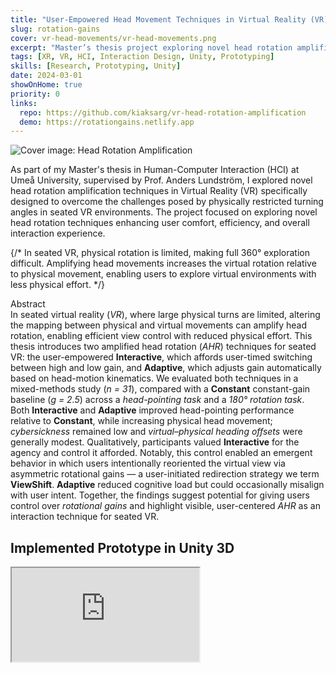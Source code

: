 ```yaml
---
title: "User-Empowered Head Movement Techniques in Virtual Reality (VR)"
slug: rotation-gains
cover: vr-head-movements/vr-head-movements.png
excerpt: "Master’s thesis project exploring novel head rotation amplification techniques to address limited physical movement in seated VR, enabling more effective 360° navigation and interaction."
tags: [XR, VR, HCI, Interaction Design, Unity, Prototyping]
skills: [Research, Prototyping, Unity]
date: 2024-03-01
showOnHome: true
priority: 0
links:
  repo: https://github.com/kiaksarg/vr-head-rotation-amplification
  demo: https://rotationgains.netlify.app
---
```


<img
  src="/vr-head-movements/vr-head-movements.png"
  alt="Cover image: Head Rotation Amplification"
  className="my-4 w-full max-w-lg mx-auto rounded-xl shadow-md"
/>


As part of my Master's thesis in Human-Computer Interaction (HCI) at Umeå University, supervised by Prof. Anders Lundström, I explored novel head rotation amplification techniques in Virtual Reality (VR) specifically designed to overcome the challenges posed by physically restricted turning angles in seated VR environments. The project focused on exploring novel head rotation techniques enhancing user comfort, efficiency, and overall interaction experience.

{/* In seated VR, physical rotation is limited, making full 360° exploration difficult. Amplifying head movements increases the virtual rotation relative to physical movement, enabling users to explore virtual environments with less physical effort. */}
<div className="font-semibold uppercase tracking-wide mb-0 mt-8">Abstract</div>
<div className="p-2 rounded-md italic text-gray-700 dark:text-gray-300 leading-relaxed">
In seated virtual reality (<em>VR</em>), where large physical turns are limited, 
altering the mapping between physical and virtual movements can amplify head rotation, 
enabling efficient view control with reduced physical effort.
This thesis introduces two amplified head rotation (<em>AHR</em>) techniques for seated VR: 
the user-empowered <strong>Interactive</strong>, which affords user-timed switching 
between high and low gain, and <strong>Adaptive</strong>, which adjusts gain automatically 
based on head-motion kinematics.
We evaluated both techniques in a mixed-methods study (<em>n = 31</em>), compared with a 
<strong>Constant</strong> constant-gain baseline (<em>g = 2.5</em>) across a 
<em>head-pointing task</em> and a <em>180° rotation task</em>.
Both <strong>Interactive</strong> and <strong>Adaptive</strong> improved head-pointing performance 
relative to <strong>Constant</strong>, while increasing physical head movement; 
<em>cybersickness</em> remained low and <em>virtual–physical heading offsets</em> were generally modest.
Qualitatively, participants valued <strong>Interactive</strong> for the agency and control it afforded. 
Notably, this control enabled an emergent behavior in which users intentionally reoriented the virtual view 
via asymmetric rotational gains — a user-initiated redirection strategy we term <strong>ViewShift</strong>.
<strong>Adaptive</strong> reduced cognitive load but could occasionally misalign with user intent.
Together, the findings suggest potential for giving users control over <em>rotational gains</em> 
and highlight visible, user-centered <em>AHR</em> as an interaction technique for seated VR.
</div>

## Implemented Prototype in Unity 3D




  <div className="relative pt-[56.25%]">
    <iframe
      className="absolute top-0 left-0 w-full h-full rounded-2xl shadow-lg"
      src="https://www.youtube.com/embed/15Avg0FLA88?vq=hd1080p"
      title="Head Rotation Amplification Demo"
      allow="accelerometer; autoplay; clipboard-write; encrypted-media; gyroscope; picture-in-picture"
      allowFullScreen
    />
  </div>


# Techniques Developed

## Static Gain (Baseline)

**Static amplification:** Physical head rotation multiplied by a fixed factor. For example, a 30° turn becomes 60° in VR (gain = 2).


## Interactive (User‑Empowered) Gain

**Interactive amplification:** Users manually toggle between high and 1:1 normal mapping using VR controllers during ballistic (rapid rotation) and corrective phases for higher accuracy.

## Adaptive Gain

**Dynamic adaptive amplification:**  Automatic gain adjustment based on head rotation velocity and acceleration to smoothly transition between high gain during ballistic movements and normal gain during precise alignment.


# Study Design

We conducted a mixed-methods, within-subjects evaluation comparing three rotational gain techniques for seated VR: **Constant** (fixed gain 2.5×), **Interactive** (user-timed switching), and **Adaptive** (automatic adjustment based on head-motion kinematics).   
31 participants performed two tasks (head-pointing and 180° rotation) under all techniques in randomized order.  

## Metrics Collected
<ul className="list-disc list-inside space-y-2 my-4">
  <li className="mb-1"><strong>Task Completion Time</strong>: Time required to complete tasks.</li>
  <li className="mb-1"><strong>Error Rate</strong>: The number of times targets were missed, and the angular deviation from the intended target.</li>
  <li className="mb-1"><strong>Accumulated Offset</strong>: The overall angular difference between the task's starting and ending positions within the virtual environment.</li>
  <li className="mb-1"><strong>Physical vs. Virtual Accumulated head Movement</strong>: Accumulated angular head movements were measured in both the physical and virtual environments.</li>
  <li className="mb-1"><strong>NASA-TLX</strong>: User workload assessment.</li>
  <li className="mb-1"><strong>Cybersickness in Virtual Reality Questionnaire (CSQ-VR)</strong>: Used to assess the level of motion sickness experienced in virtual reality across different techniques.</li>
</ul>

### Usability Questions Regarding
<ul className="list-disc list-inside space-y-2 my-4">
  <li className="mb-1"><strong>Comfort and Usability</strong>: User comfort levels and intuitive interaction.</li>
  <li className="mb-1"><strong>Control and Precision</strong>: User comfort levels and the ease of interaction during tasks.</li>
  <li className="mb-1"><strong>Naturalness and Applicability</strong>: How naturally the techniques felt and how applicable users found them for VR use.</li>
</ul>

## Qualitative User Feedback
<div>User feedback was gathered through semi-structured interviews to explore the following areas:</div>
<ul className="list-disc list-inside space-y-2 my-4">
  <li className="mb-1">How users experienced amplified head rotation compared to normal 1:1 mapping.</li>
  <li className="mb-1">How head rotation amplification affected users' sense of direction and spatial orientation.</li>
  <li className="mb-1">Preferences between different amplification techniques (interactive vs. adaptive).</li>
  <li className="mb-1">The impact of head rotation amplification on users' sense of immersion in the virtual environment.</li>
</ul>

<div>The interviews included questions about users' overall experience with each technique, perceived control and speed, ease of targeting, feelings of discomfort or motion sickness, and preferences for interactive versus adaptive amplification. Participants were also asked about their perception of space and immersion while using amplified head rotation.</div>

<div>The qualitative data was analyzed using thematic analysis, which allowed me to identify key patterns and insights regarding user experiences and preferences related to head rotation amplification in VR.</div>

## Tasks

<figure className="my-8 max-w-xl mx-auto">
  <div className="relative w-full aspect-[16/9]">
    <ZoomImage
      fill
      src="/vr-head-movements/180-task.gif"
      alt="Head Rotation Amplification, 180° Rotation Task"
      className="rounded-xl shadow-md"
    />
  </div>
  <figcaption className="text-center text-sm text-gray-500">
    180° Rotation Task
  </figcaption>
</figure>

<figure className="my-8 max-w-xl mx-auto">
  <div className="relative w-full aspect-[16/9]">
    <ZoomImage
      fill
      src="/vr-head-movements/90-180-tasks.gif"
      alt="Head Rotation Amplification, Small Bubbles Task (90° and 180° Conditions)"
      className="rounded-xl shadow-md"
    />
  </div>
  <figcaption className="text-center text-sm text-gray-500">
    Small Bubbles Task (90° and 180° Conditions)
  </figcaption>
</figure>

# Resources & Further Reading

### Links
- <Github className="inline-block w-5 h-5 mr-2 align-text-bottom text-gray-600 dark:text-gray-300" /> **GitHub Repository**: [vr-head-rotation-amplification](https://github.com/kiaksarg/vr-head-rotation-amplification)
- <Link2 className="inline-block w-5 h-5 mr-2 align-text-bottom text-gray-600 dark:text-gray-300" /> **React Prototype**: [rotationgains.netlify.app](https://rotationgains.netlify.app)


## Related Papers
<ul className="list-disc list-inside space-y-2 my-4">
  <li className="mb-1"><strong>Wang, C. et al. (2023)</strong> ‘On Rotation Gains Within and Beyond Perceptual Limitations for Seated VR’, IEEE Transactions on Visualization and Computer Graphics, 29(7).<br/>Contributions: detection thresholds of rotation gains, and applicability.</li>
  <li className="mb-1"><strong>Langbehn, E. et al. (2019)</strong> ‘Turn Your Head Half Round: VR Rotation Techniques for Situations With Physically Limited Turning Angle’, in Proceedings of Mensch und Computer 2019. Association for Computing Machinery (MuC ’19), pp. 235–243.<br/>Contributions: Dynamic gain technique.</li>
  <li className="mb-1"><strong>Wang, H. et al. (2024)</strong> ‘HeadShift: Head Pointing with Dynamic Control-Display Gain’, ACM Trans. Comput.-Hum. Interact. [Preprint].</li>
</ul>



## Study Poster
<div className="relative w-full max-w-sm mx-auto aspect-[1/1.414] cursor-zoom-in">
  <ZoomImage
    src="/vr-head-movements/vr-head-movements-poster.png"
    alt="Study Poster: Head Rotation Amplification User Study"
    className="rounded-2xl shadow-lg object-contain"
  />
</div>


